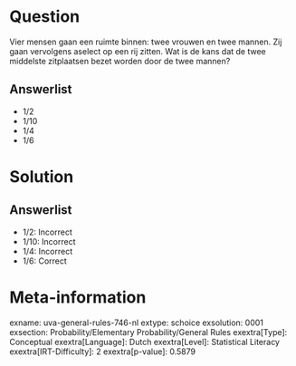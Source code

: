 Question
========

Vier mensen gaan een ruimte binnen: twee vrouwen en twee mannen. Zij
gaan vervolgens aselect op een rij zitten. Wat is de kans dat de twee
middelste zitplaatsen bezet worden door de twee mannen?

Answerlist
----------

* 1/2
* 1/10
* 1/4
* 1/6

Solution
========

Answerlist
----------

* 1/2: Incorrect
* 1/10: Incorrect
* 1/4: Incorrect
* 1/6: Correct

Meta-information
================
exname: uva-general-rules-746-nl
extype: schoice
exsolution: 0001
exsection: Probability/Elementary Probability/General Rules
exextra[Type]: Conceptual
exextra[Language]: Dutch
exextra[Level]: Statistical Literacy
exextra[IRT-Difficulty]: 2
exextra[p-value]: 0.5879
